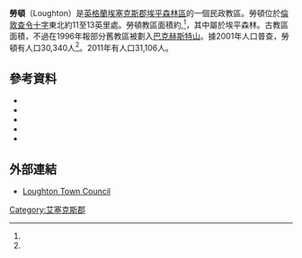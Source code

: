 {{Infobox UK place
<!-- BASICS -->
| official_name                     = Loughton
| country                           = 英格蘭
| region                            = 東英格蘭
<!-- IMAGES -->
| static_image                      =
| static_image_name                 =
| static_image_width                =
| static_image_caption              =
| static_image_alt                  =
<!-- STATISTICS -->
| area_total_sq_mi                  = <!-- square mile data as a number - will automatically provide conversion to km<sup>2</sup> -->
| area_total_km2                    = 15.30
| area_footnotes                    = <ref name="Loughton CP ward areas">{{Cite web | title=Loughton Civil Parish ward areas | publisher=Office for National Statistics | url=http://www.neighbourhood.statistics.gov.uk/dissemination/LeadDownNav.do?a=7&b=794584&c=loughton&d=16&g=445613&i=1001x1003&m=0&r=1&s=1306605005671&enc=1&sampleAreaId=6178562&domainId=8 | accessdate=28 May 2011 | archive-url=https://web.archive.org/web/20151122145748/http://www.neighbourhood.statistics.gov.uk/dissemination/LeadDownNav.do?a=7&b=794584&c=loughton&d=16&g=445613&i=1001x1003&m=0&r=1&s=1306605005671&enc=1&sampleAreaId=6178562&domainId=8 | archive-date=2015-11-22 | dead-url=yes }}</ref>
| population                        = 31,106
| population_ref                    = <br>(2011 Census)<ref name="Loughton CP headcount 2001">{{Cite web | title=Loughton Civil Parish headcount 2001 | publisher=Office for National Statistics | url=http://www.neighbourhood.statistics.gov.uk/dissemination/LeadTableView.do?a=7&b=794584&c=loughton&d=16&e=13&g=445613&i=1001x1003x1004&m=0&r=1&s=1306601361991&enc=1&dsFamilyId=779 | accessdate=28 May 2011 | archive-url=https://web.archive.org/web/20120113051550/http://www.neighbourhood.statistics.gov.uk/dissemination/LeadTableView.do?a=7&b=794584&c=loughton&d=16&e=13&g=445613&i=1001x1003x1004&m=0&r=1&s=1306601361991&enc=1&dsFamilyId=779 | archive-date=2012-01-13 | dead-url=yes }}</ref>
| population_density                =
<!-- MAP & LOCATION -->
| os_grid_reference                 = TQ422961
| map_type                          =
| map_alt                           =
| longitude                         = 0.0735
| latitude                          = 51.6494
| label_position                    =
| scale                             =
| post_town                         = Loughton
| postcode_area                     = IG
| postcode_district                 = IG10
| dial_code                         = 020
<!-- GOVERNANCE -->
| constituency_westminster          = [[Epping_Forest_(UK_Parliament_constituency)|Epping Forest]]
<!-- DISTANCES -->
<!-- you can use the template {{convert|(enter data)|mi|precision=0}} to help convert miles to km automatically; both are displayed -->
| london_distance_mi                = <!-- for UK articles (outside of Greater London), distance to London as the crow flies -->
| london_distance_km                =
| london_distance                   =
| london_direction                  =
| charingX_distance_mi              = <!-- for places WITHIN Greater London ONLY as the crow flies-->
| charingX_distance_km              =
| charingX_distance                 =
| charingX_direction                =
<!-- ENGLAND-SPECIFIC -->
| civil_parish                      = Loughton
| shire_district                    = [[埃平森林區|埃平森林區]]
| shire_county                      = [[埃塞克斯郡|埃塞克斯郡]]
| website                           = http://www.loughton-tc.gov.uk
| hide_services                     = <!-- Set to Yes to turn off Police/Fire/Ambulance -->
}}
'''勞頓'''（Loughton）是[[英格蘭|英格蘭]][[埃塞克斯郡|埃塞克斯郡]][[埃平森林區|埃平森林區]]的一個民政教區。勞頓位於[[倫敦|倫敦]][[查令十字|查令十字]]東北約11至13英里處。勞頓教區面積約{{convert|3724|acre|km2|0}},<ref name="Loughton CP ward areas" />，其中{{convert|1300|acre|km2|0}}屬於埃平森林。古教區面積{{convert|3900|acre|km2}}，不過在1996年報部分舊教區被劃入[[巴克赫斯特山|巴克赫斯特山]]。據2001年人口普查，勞頓有人口30,340人<ref name="Loughton CP headcount 2001" />。2011年有人口31,106人。
==參考資料==
{{Reflist}}
* {{Cite book
 | last = Pewsey
 | first = Stephen
 | title = Chigwell & Loughton: A Pictorial History
 | location = Chichester, West Sussex
 | publisher = Phillimore & Co. Ltd
 | year = 1995
 | isbn = 0-85033-939-1 }}
* {{Cite book
 | last = Pewsey
 | first = Stephen
 | title = Chigwell & Loughton in Old Picture Postcards
 | location = Netherlands
 | publisher = Europese Bibliotheek B.V.
 | year = 1996
 | isbn = 90-288-6218-8 }}
* {{Cite book
 | last = Pond
 | first = Chris
 | title = The Buildings of Loughton and Notable People of the Town
 | edition = 2nd revised and enlarged
 | location =
 | publisher = Loughton and District Historical Society
 | year = 2010
 | isbn = 1-905269-11-0 }}
* {{Cite book
 | last1 = Pond
 | first1 = Chris
 | last2 = Pond
 | first2 = Caroline
 | title = Walks in Loughton's Forest: Short Epping Forest Walks in and Around Loughton
 | edition = 2nd revised
 | location =
 | publisher = Loughton and District Historical Society
 | year = 2007
 | isbn = 1-905269-06-4 }}
* {{Cite book
 | last1 = Pond
 | first1 = Chris
 | last2 = Strugnell
 | first2 = Ian
 | last3 = Martin
 | first3 = Ted
 | title = The Loughton Railway 150 Years On: The Leyton-Woodford-Loughton Railway from Eastern Counties to Central Line
 | url = https://archive.org/details/loughtonrailway10000pond
 | location =
 | publisher = Loughton and District Historical Society
 | year = 2006
 | isbn = 1-905269-04-8 }}
==外部連結==
{{commons category|Loughton}}
* [http://www.loughton-tc.gov.uk/ Loughton Town Council]
[[Category:艾塞克斯郡|Category:艾塞克斯郡]]